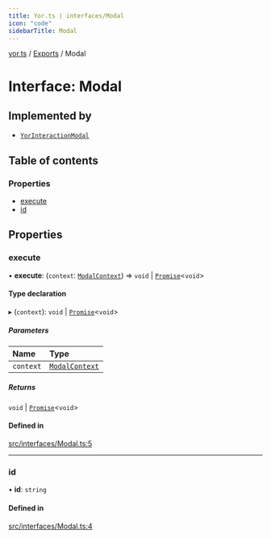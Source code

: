 ```yaml
---
title: Yor.ts | interfaces/Modal
icon: "code"
sidebarTitle: Modal
---
```

[yor.ts](../README) / [Exports](../modules) / Modal

# Interface: Modal

## Implemented by

- [`YorInteractionModal`](../classes/YorInteractionModal)

## Table of contents

### Properties

- [execute](Modal#execute)
- [id](Modal#id)

## Properties

### execute

• **execute**: (`context`: [`ModalContext`](../classes/ModalContext)) => `void` \| [`Promise`]( https://developer.mozilla.org/docs/Web/JavaScript/Reference/Global_Objects/Promise )\<`void`\>

#### Type declaration

▸ (`context`): `void` \| [`Promise`]( https://developer.mozilla.org/docs/Web/JavaScript/Reference/Global_Objects/Promise )\<`void`\>

##### Parameters

| Name | Type |
| :------ | :------ |
| `context` | [`ModalContext`](../classes/ModalContext) |

##### Returns

`void` \| [`Promise`]( https://developer.mozilla.org/docs/Web/JavaScript/Reference/Global_Objects/Promise )\<`void`\>

#### Defined in

[src/interfaces/Modal.ts:5](https://github.com/OreOreki/interactions.ts/blob/e3ad9a5/src/interfaces/Modal.ts#L5)

___

### id

• **id**: `string`

#### Defined in

[src/interfaces/Modal.ts:4](https://github.com/OreOreki/interactions.ts/blob/e3ad9a5/src/interfaces/Modal.ts#L4)
